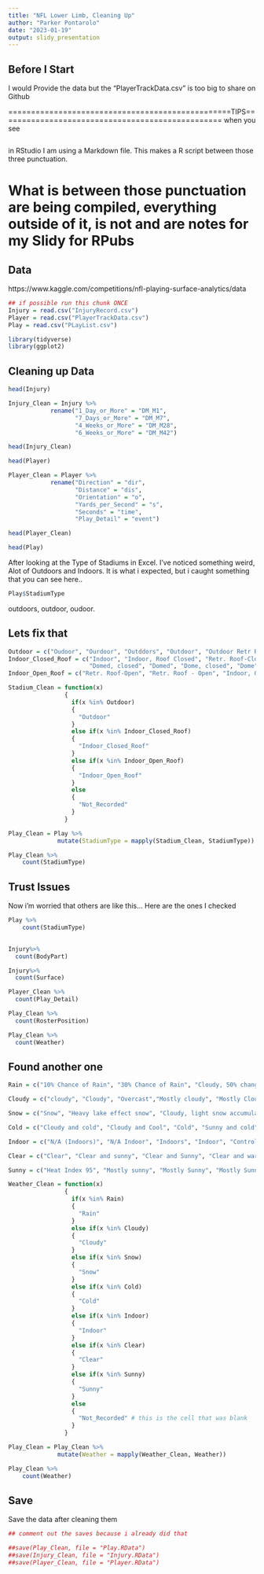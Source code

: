 ---
title: "NFL Lower Limb, Cleaning Up"
author: "Parker Pontarolo"
date: "2023-01-19"
output: slidy_presentation
---
## Before I Start

I would Provide the data but the "PlayerTrackData.csv" is too big to share on Github

=================================================TIPS=================================================
when you see 
```{r}
```
in RStudio I am using a Markdown file. This makes a R script between those three punctuation.

What is between those punctuation are being compiled, everything outside of it, is not and are notes for my Slidy for RPubs
=======================================================================================================

## Data

https://www.kaggle.com/competitions/nfl-playing-surface-analytics/data

```{r}

## if possible run this chunk ONCE
Injury = read.csv("InjuryRecord.csv")
Player = read.csv("PlayerTrackData.csv")
Play = read.csv("PLayList.csv")

```
```{r}
library(tidyverse)
library(ggplot2)
```

## Cleaning up Data

```{r}

head(Injury)

Injury_Clean = Injury %>%
            rename("1_Day_or_More" = "DM_M1",
                   "7_Days_or_More" = "DM_M7",
                   "4_Weeks_or_More" = "DM_M28",
                   "6_Weeks_or_More" = "DM_M42")

head(Injury_Clean)

```

```{r}

head(Player)

Player_Clean = Player %>% 
            rename("Direction" = "dir",
                   "Distance" = "dis",
                   "Orientation" = "o",
                   "Yards_per_Second" = "s",
                   "Seconds" = "time",
                   "Play_Detail" = "event")

head(Player_Clean)

```
```{r}

head(Play)

```


After looking at the Type of Stadiums in Excel. I've noticed something weird, Alot of Outdoors and Indoors. It is what i expected, but i caught something that you can see here..
```{r}

Play$StadiumType

```
outdoors, outdoor, oudoor.

## Lets fix that



```{r}

Outdoor = c("Oudoor", "Ourdoor", "Outddors", "Outdoor", "Outdoor Retr Roof-Open", "Outdoors", "Outdor", "Outside", "Heinz Field", "Cloudy", "Bowl")
Indoor_Closed_Roof = c("Indoor", "Indoor, Roof Closed", "Retr. Roof-Closed", "Retr. Roof - Closed", "Retr. Roof Closed", "Retractable Roof", "Indoors", 
                       "Domed, closed", "Domed", "Dome, closed", "Dome", "Closed Dome")
Indoor_Open_Roof = c("Retr. Roof-Open", "Retr. Roof - Open", "Indoor, Open Roof", "Open", "Domed, Open", "Domed, open")

Stadium_Clean = function(x)
                {
                  if(x %in% Outdoor)
                  {
                    "Outdoor"
                  }
                  else if(x %in% Indoor_Closed_Roof)
                  {
                    "Indoor_Closed_Roof"
                  }
                  else if(x %in% Indoor_Open_Roof)
                  {
                    "Indoor_Open_Roof"
                  }
                  else
                  {
                    "Not_Recorded"
                  }
                }

Play_Clean = Play %>%
              mutate(StadiumType = mapply(Stadium_Clean, StadiumType))

Play_Clean %>% 
    count(StadiumType)
```
## Trust Issues

Now i'm worried that others are like this...
Here are the ones I checked 
```{r}

Play %>% 
    count(StadiumType)
  
```
```{r}
Injury%>%
  count(BodyPart)

```
```{r}

Injury%>%
  count(Surface)

```
```{r}

Player_Clean %>%
  count(Play_Detail)

```
```{r}

Play_Clean %>%
  count(RosterPosition)

```
```{r}
Play_Clean %>%
  count(Weather)
```

## Found another one

```{r}

Rain = c("10% Chance of Rain", "30% Chance of Rain", "Cloudy, 50% change of rain", "Rain Chance 40%", "Rain likely, temps in low 40s.", "Rain", "Rain shower", "Rainy", "Showers", "Scattered Showers", "Light Rain", "Cloudy, Rain", "Cloudy with periods of rain, thunder possible. Winds shifting to WNW, 10-20 mph.", "Cloudy, chance of rain")

Cloudy = c("cloudy", "Cloudy", "Overcast","Mostly cloudy", "Mostly Cloudy", "Mostly Coudy", "Sun & clouds", "Party Cloudy", "Partly Clouidy", "Partly Cloudy", "Partly cloudy", "Coudy", "Clear to Partly Cloudy", "Cloudy, fog started developing in 2nd quarter", "Hazy")

Snow = c("Snow", "Heavy lake effect snow", "Cloudy, light snow accumulating 1-3 inches")

Cold = c("Cloudy and cold", "Cloudy and Cool", "Cold", "Sunny and cold", "Clear and cold", "Clear and Cool")

Indoor = c("N/A (Indoors)", "N/A Indoor", "Indoors", "Indoor", "Controlled Climate")

Clear = c("Clear", "Clear and sunny", "Clear and Sunny", "Clear and warm", "Clear skies", "Clear Skies", "Fair", "Partly clear", "Sunny and clear")

Sunny = c("Heat Index 95", "Mostly sunny", "Mostly Sunny", "Mostly Sunny Skies", "Partly sunny", "Partly Sunny", "Sunny", "Sunny and warm", "Sunny Skies", "Sunny, highs to upper 80s", "Sunny, Windy")

Weather_Clean = function(x)
                {
                  if(x %in% Rain)
                  {
                    "Rain"
                  }
                  else if(x %in% Cloudy)
                  {
                    "Cloudy"
                  }
                  else if(x %in% Snow)
                  {
                    "Snow"
                  }
                  else if(x %in% Cold)
                  {
                    "Cold"
                  }
                  else if(x %in% Indoor)
                  {
                    "Indoor"
                  }
                  else if(x %in% Clear)
                  {
                    "Clear"
                  }
                  else if(x %in% Sunny)
                  {
                    "Sunny"
                  }
                  else
                  {
                    "Not_Recorded" # this is the cell that was blank
                  }
                }

Play_Clean = Play_Clean %>%
              mutate(Weather = mapply(Weather_Clean, Weather))

Play_Clean %>% 
    count(Weather)


```
## Save

Save the data after cleaning them
```{r}

## comment out the saves because i already did that

##save(Play_Clean, file = "Play.RData")
##save(Injury_Clean, file = "Injury.RData")
##save(Player_Clean, file = "Player.RData")

```

